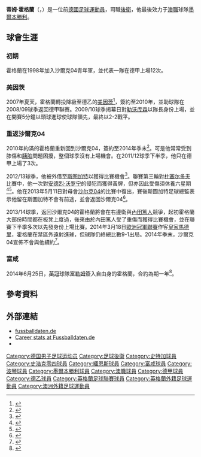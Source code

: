 {{noteTA|G1=德甲|G2=足球|G3=FAcup
|T=zh-hans:蒂姆·霍格兰; zh-hk:添·賀蘭;
|1=zh-hans:蒂姆·霍格兰; zh-hk:添·賀蘭;
|2=zh-hans:霍格兰; zh-hk:添·賀蘭;
}}
{{Infobox football biography 2
| playername          = 蒂姆·霍格蘭<br />''Tim Hoogland''
| image               = [[File:Tim_hoogland.jpg|200px]]
| caption             = 
| fullname            = Tim Hoogland
| dateofbirth         = {{birth date and age|1985|6|11}}
| cityofbirth         = [[马尔|马尔]]
| countryofbirth      = [[西德|西德]]
| height              = {{height|meters=1.83}}
| position            = [[後衛_(足球)|後衛]]
| currentclub         = 已退役
| clubnumber          = 
| youthyears1         = 1998−2003
| youthclubs1         = [[沙尔克04足球俱乐部|沙尔克04]]
| years1              = 2003−2004
| clubs1              = [[沙尔克04足球俱乐部|沙尔克04]]二隊
| caps1               = 6
| goals1              = 0
| years2              = 2004−2007
| clubs2              = [[沙尔克04足球俱乐部|沙爾克04]]
| caps2               = 12
| goals2              = 0
| years3              = 2007−2010
| clubs3              = [[美因茨05足球俱樂部|緬恩斯]]
| caps3               = 84
| goals3              = 14
| years4              = 2010-2014
| clubs4              = [[沙尔克04足球俱乐部|沙爾克04]]
| caps4               = 22
| goals4              = 0
| years5              = 2012-2013
| clubs5              = → [[斯图加特足球俱乐部|斯图加特]]
| caps5               = 4
| goals5              = 0
| years6              = 2014−2015
| clubs6              = [[富勒姆足球俱乐部|富勒姆]]
| caps6               = 25
| goals6              = 4
| years7              = 2015−2019
| clubs7              = [[波琴體育會|波琴]]
| caps7               = 118
| goals7              = 7
| years8              = 2019−2020
| clubs8              = [[墨爾本勝利|墨爾本勝利]]
| caps8               = 6
| goals8              = 0
| totalcaps           = 
| totalgoals          = 
| nationalyears1      = 
| nationalteam1       = 
| nationalcaps1       = 
| nationalgoals1      = 
| medaltemplates      = 
| club-update         = 2021年3月11日 (四) 08:48 (UTC)
| nationalteam-update = 
}}

'''蒂姆·霍格蘭'''（{{lang-de|Tim Hoogland}}，{{bd|1985年|6月11日|catidx=Hoogland, Tim}}）是一位前[[德國|德國]][[足球|足球]][[運動員|運動員]]，司職[[後衛_(足球)|後衛]]，他最後效力于[[澳職|澳職]]球隊[[墨爾本勝利|墨爾本勝利]]。

==球會生涯==
===初期===
霍格蘭在1998年加入沙爾克04青年軍，並代表一隊在德甲上場12次。

===美因茨===
2007年夏天，霍格蘭轉投降級至德乙的[[美因茨05足球俱樂部|美因茨]]<ref>{{cite web | url = http://www.mainz05.de/news_details.html?&tx_ttnews%5Btt_news%5D=5110&tx_ttnews%5BbackPid%5D=4&cHash=fe20748a4d | title = Tim Hoogland wechselt im Sommer zu Schalke 04 | language = de | publisher = 1. FSV Mainz 05 | accessdate = 27 December 2011 | date = 12 January 2010 | deadurl = yes | archiveurl = https://web.archive.org/web/20120219062420/http://www.mainz05.de/news_details.html?&tx_ttnews%5Btt_news%5D=5110&tx_ttnews%5BbackPid%5D=4&cHash=fe20748a4d | archivedate = 2012年2月19日 }}</ref>，簽約至2010年，並助球隊在2008/09球季返回德甲聯賽。2009/10球季揭幕日對[[勒沃库森足球俱乐部|勒沃库森]]以隊長身份上場，並在開賽5分鐘以頭球進球使球隊領先，最終以2-2戰平。

===重返沙爾克04===
2010年約滿的霍格蘭重新回到沙爾克04，簽約至2014年季末<ref>{{cite web | url = http://www.schalke04.de/aktuell/news/einzelansicht/artikel/vertrag-bis-2014-tim-hoogland-kehrt-im-sommer-zurueck.html | title = Vertrag bis 2014: Tim Hoogland kehrt im Sommer zurück! | language = de | publisher = FC Schalke 04 | accessdate = 27 December 2011 | date = 12 January 2010 | deadurl = yes | archiveurl = https://web.archive.org/web/20110928162755/http://www.schalke04.de/aktuell/news/einzelansicht/artikel/vertrag-bis-2014-tim-hoogland-kehrt-im-sommer-zurueck.html | archivedate = 2011年9月28日 | df =  }}</ref>。可是他常常受到膝傷和[[胰脏|胰脏]]問題困擾，整個球季沒有上場機會。在2011/12球季下半季，他只在德甲上場了3次。

2012/13球季，他被外借至[[斯图加特足球俱乐部|斯图加特]]以獲得比賽機會<ref>{{cite web | url = http://www.vfb.de/de/aktuell/meldungen/news/2012/hoogland-sportaerztliche-untersuchung/page/4232-0-3-1341298723.html | title = Sportmedizinische Untersuchung bestanden! | language = de | publisher = vfb.de | accessdate = 12 May 2014 | date = 3 July 2012 | archive-url = https://web.archive.org/web/20140225181311/http://www.vfb.de/de/aktuell/meldungen/news/2012/hoogland-sportaerztliche-untersuchung/page/4232-0-3-1341298723.html | archive-date = 2014-02-25 | dead-url = yes }}</ref>。聯賽第三輪對[[杜塞尔多夫足球俱乐部|杜塞尔多夫]]比賽中，他一次對[[安德烈·沃罗宁|安德烈·沃罗宁]]的侵犯而獲得黃牌，但亦因此受傷須休養六星期<ref>{{cite web | url =http://www.spox.com/de/sport/fussball/bundesliga/1209/News/tim-hoogland-erleidet-doppelten-baenderriss-vfb-stuttgart-fortuna-duesseldorf-bruno-labbadia-fc-schalke-04-cristian-molinaro.html | title = Operation nicht notwendig: Hoogland erleidet doppelten Bänderriss | language = de | publisher = spox.com  | accessdate = 12 May 2014 | date = 16 September 2012}}</ref><ref>{{cite web | url =http://www.stuttgarter-nachrichten.de/inhalt.nach-baenderriss-vfb-stuttgart-verteidiger-hoogland-plant-comeback.7673123a-5de6-43c1-945c-ad4c190b7204.html | title = Nach Bänderriss: Verteidiger Hoogland plant Comeback | language = de | publisher = Stuttgarter Nachrichten | accessdate = 12 May 2014 | date = 22 October 2012}}</ref>。他在2013年5月11日對母會[[沙尔克04足球俱乐部|沙尔克04]]的比賽中復出，賽後斯圖加特足球總監表示他留在斯圖加特不會有前途，並會返回沙爾克04<ref>{{cite web | url =http://www.kicker.de/news/fussball/bundesliga/startseite/586173/artikel_seuchenvogel-hoogland-hat-keine-zukunft-beim-vfb.html | title = "Seuchenvogel" Hoogland hat keine Zukunft beim VfB | language = de | publisher = kicker.de | accessdate = 12 May 2014 | date = 13 May 2013}}</ref>。

2013/14球季，返回沙爾克04的霍格蘭將會在右邊衛與[[內田篤人|內田篤人]]競爭，起初霍格蘭大部份時間都在板凳上度過，後來由於內田篤人受了重傷而獲得比賽機會，並在聯賽下半季多次以先發身份上場比賽。2014年3月18日[[歐洲冠軍聯賽|歐洲冠軍聯賽]]作客[[皇家馬德里|皇家馬德里]]，霍格蘭在禁區外遠射進球，但球隊仍終總比數9-1出局。2014年季末，沙爾克04宣佈不會與他續約<ref>{{cite web | url =http://www.schalke04.de/de/aktuell/news/140502_heldt/page/3635--10-213--213.html | title = Heldt: Jeder muss an seine Leistungsgrenze gehen | language = de | publisher = Schalke04.de | accessdate = 12 May 2014 | date = 5 May 2013}}</ref>。

===富咸===
2014年6月25日，[[英冠|英冠]]球隊[[富勒姆足球俱乐部|富勒姆]]簽入自由身的霍格蘭，合約為期一年<ref>{{cite news |language=en |url=http://www.bbc.com/sport/0/football/28020092 |title=Tim Hoogland: Fulham sign Schalke defender |publisher=''[[BBC_Sport|BBC Sport]]'' |date=2014-06-25 |accessdate=2015-03-26}}</ref>。

==參考資料==
{{reflist}}

==外部連結==
*[http://www.fussballdaten.de/spieler/hooglandtim/2012/  fussballdaten.de] {{de icon}} 
*[http://www.fussballdaten.de/spieler/hooglandtim/ Career stats at Fussballdaten.de] {{de icon}}
* {{soccerbase|id=40869}}

{{DEFAULTSORT:Hoogland, Tim}}

[[Category:德国男子足球运动员|Category:德国男子足球运动员]]
[[Category:足球後衛|Category:足球後衛]]
[[Category:史特加球員|Category:史特加球員]]
[[Category:史浩克零四球員|Category:史浩克零四球員]]
[[Category:緬恩斯球員|Category:緬恩斯球員]]
[[Category:富咸球員|Category:富咸球員]]
[[Category:波琴球員|Category:波琴球員]]
[[Category:墨爾本勝利球員|Category:墨爾本勝利球員]]
[[Category:澳職球員|Category:澳職球員]]
[[Category:德甲球員|Category:德甲球員]]
[[Category:德乙球員|Category:德乙球員]]
[[Category:英格蘭足球聯賽球員|Category:英格蘭足球聯賽球員]]
[[Category:英格蘭外籍足球運動員|Category:英格蘭外籍足球運動員]]
[[Category:澳洲外籍足球運動員|Category:澳洲外籍足球運動員]]